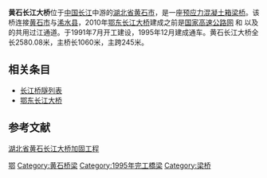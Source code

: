 {{Infobox bridge
| bridge_name = 黄石长江大桥
| native_name = 黄石长江大桥
| image = Huangshi Yangtze River Bridge.JPG
| image_size = 
| caption =
| official_name =
| carries = {{中国省道名|201|P=湖北}}
| crosses = [[长江|长江]]
| locale = {{CHN}} [[湖北省|湖北省]] [[黄石市|黄石市]]－[[浠水县|浠水县]]
| owner =
| maint = 黄石市交通投资集团有限责任公司<br>黄石长江公路大桥经营有限公司
| id =
| architect =
| designer = 
| engineering = 
| design = [[箱梁桥|箱梁桥]]
| material = [[预应力混凝土|预应力混凝土]]
| length = {{convert|2580.08|m|ft}}
| width = {{convert|20|m|ft}}
| height = 
| mainspan = {{convert|245|m|ft}}
| spans = 
| load =
| clearance = 
| below = 
| life =
| builder = 
| fabricator =
| begin = 1991年7月
| complete = 
| cost =
| open = 1995年12月
| inaugurated =
| toll =
| traffic =
| preceded =
| followed =
| heritage =
| collapsed =
| closed =
| replaces =
| map_cue =
| map_image =
| map_alt =
| map_text =
| map_width =
| lat = 30.249
| long = 115.077
| coordinates = {{coord|30.249|N|115.077|E|type:landmark_region:CN|display=inline,title}}
| references =
| extra = {{Location map+|Hubei|float=right|width=250|caption=|places={{Location map~|Hubei|label=黄石长江大桥 |lat=30.249|long=115.077}}}}
}}

'''黄石长江大桥'''位于[[中国|中国]][[长江|长江]]中游的[[湖北省|湖北省]][[黄石市|黄石市]]，是一座[[预应力混凝土|预应力混凝土]][[箱梁桥|箱梁桥]]。该桥连接[[黄石市|黄石市]]与[[浠水县|浠水县]]，2010年[[鄂东长江大桥|鄂东长江大桥]]建成之前是[[国家高速公路网|国家高速公路网]] {{China Expwy Name|G45}}和 {{China Expwy Name|G50}}以及 {{China Expwy Name|G70}}的共用过江通道。于1991年7月开工建设，1995年12月建成通车。黄石长江大桥全长2580.08米，主桥长1060米，主跨245米。

==相关条目==
* [[长江桥隧列表|长江桥隧列表]]
* [[鄂东长江大桥|鄂东长江大桥]]
==参考文献==
{{reflist}}
[https://web.archive.org/web/20150218074803/http://www.hbcpdi.com.cn/project/detail.aspx?cid=104&id=553 湖北省黄石长江大桥加固工程]
{{Crossings navbox
|structure= [[长江桥隧列表|桥梁与隧道]]
|place= [[长江|长江]]
|bridge= 黄石长江大桥
|bridge signs= {{中国省道名|201|P=湖北}}
|upstream= [[鄂东长江大桥|鄂东长江大桥]]
|upstream signs= {{China Expwy Name|G45}}<br/>{{China Expwy Name|G50}}<br/>{{China Expwy Name|G70}}
|downstream= [[棋盘洲长江大桥|棋盘洲长江大桥]]
|downstream signs= {{China Expwy Name|S78|P=Hubei}}
}}

{{DEFAULTSORT:H}}
[[Category:长江大桥|鄂]]
[[Category:黄石桥梁|Category:黄石桥梁]]
[[Category:1995年完工橋梁|Category:1995年完工橋梁]]
[[Category:梁桥|Category:梁桥]]